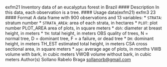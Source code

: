 exfm21 Inventory data of an eucalyptus forest in Brazil
#### Description
In this data, each observation is a tree.
#### Usage
data(exfm21)
exfm3 23
#### Format
A data frame with 900 observations and 13 variables:
* ``STRATA``: stratum number
* ``STRATA_AREA``:   area of each strata, in hectares
* ``PLOT``: plot number
PLOT_AREA area of plots, in square meters
* ``dbh``: diameter at breast height, in meters
* ``TH``:  total height, in meters
OBS quality of trees, N = normal tree, D = dominant tree, F = a failure, or dead tree
* `` DH``: dominant height, in meters
TH_EST estimated total height, in meters
CSA cross sectional area, in square meters
* ``age ``: average age of plots, in months
VWB volume with bark, in cubic meters
VWOB volume without bark, in cubic meters
Author(s)
Sollano Rabelo Braga <sollanorb@gmail.com>
